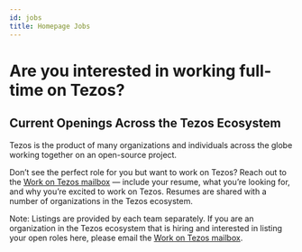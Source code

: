 ```yaml
---
id: jobs
title: Homepage Jobs 
---
```



<Wrapper bg={colors.blue} color={colors.white} padded center id="work-interest">

# Are you interested in working full-time on Tezos?

</Wrapper>

<Wrapper contained id="current-openings">

## Current Openings Across the Tezos Ecosystem


Tezos is the product of many organizations and individuals across the globe working together on an open-source project.

Don’t see the perfect role for you but want to work on Tezos? Reach out to the [Work on Tezos mailbox](mailto:jobsfair@tezos.com) — include your resume, what you’re looking for, and why you’re excited to work on Tezos. Resumes are shared with a number of organizations in the Tezos ecosystem.

Note: Listings are provided by each team separately. If you are an organization in the Tezos ecosystem that is hiring and interested in listing your open roles here, please email the [Work on Tezos mailbox](mailto:jobsfair@tezos.com).

</Wrapper>

<Wrapper bg={colors.lightestGrey} id='jobs-list'>

<!-- Jobs imported into this module from /src/data/jobs/jobs.json, compiled from Tezos Job Listings - Sheet1.tsv. See README. -->

<JobsModule />

</Wrapper>